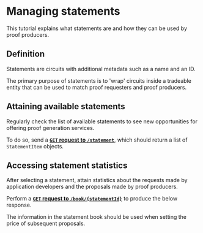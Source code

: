 
# Managing statements

This tutorial explains what statements are and how they can be used by proof producers.

## Definition

Statements are circuits with additional metadata such as a name and an ID.

The primary purpose of statements is to 'wrap' circuits inside a tradeable entity that can be used to match proof requesters and proof producers. 

## Attaining available statements

Regularly check the list of available statements to see new opportunities for offering proof generation services.

To do so, send a [**`GET` request to `/statement`**](../../api-reference#operation/GetByFilter), which should return a list of `StatementItem` objects.

<ApiSchema pointer="#/components/schemas/StatementItem"/>

## Accessing statement statistics

After selecting a statement, attain statistics about the requests made by application developers and the proposals made by proof producers.

Perform a [**`GET` request to `/book/{statementId}`**](../../api-reference#operation/StatementBook) to produce the below response.

<ApiSchema pointer="#/components/schemas/StatementBook"/>

The information in the statement book should be used when setting the price of subsequent proposals.

